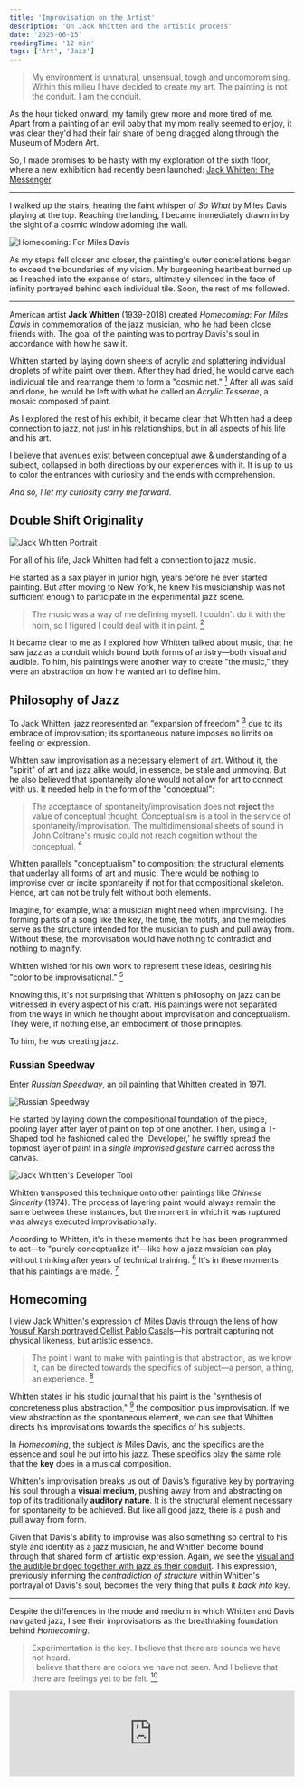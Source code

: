 ```yaml
---
title: 'Improvisation on the Artist'
description: 'On Jack Whitten and the artistic process'
date: '2025-06-15'
readingTime: '12 min'
tags: ['Art', 'Jazz']
---
```


<TOC title="Improvisation on the Artist" />

> My environment is unnatural, unsensual, tough and uncompromising. Within this milieu I have decided to create my art. The painting is not the conduit. I am the conduit.

As the hour ticked onward, my family grew more and more tired of me. Apart from a painting of an evil baby that my mom really seemed to enjoy, it was clear they'd had their fair share of being dragged along through the Museum of Modern Art.

So, I made promises to be hasty with my exploration of the sixth floor, where a new exhibition had recently been launched: [Jack Whitten: The Messenger](https://www.moma.org/calendar/exhibitions/5785).

---

I walked up the stairs, hearing the faint whisper of _So What_ by Miles Davis playing at the top. Reaching the landing, I became immediately drawn in by the sight of a cosmic window adorning the wall.

<Img
  src="/images/improvisation-on-the-artist/Homecoming.jpg"
  alt="Homecoming: For Miles Davis"
  caption="Jack Whitten, Homecoming: For Miles Davis, 1992. Image courtesy of Julian Myers and Joanna Szupinska"
/>

As my steps fell closer and closer, the painting's outer constellations began to exceed the boundaries of my vision. My burgeoning heartbeat burned up as I reached into the expanse of stars, ultimately silenced in the face of infinity portrayed behind each individual tile. Soon, the rest of me followed.

---

American artist **Jack Whitten** (1939-2018) created _Homecoming: For Miles Davis_ in commemoration of the jazz musician, who he had been close friends with. The goal of the painting was to portray Davis's soul in accordance with how he saw it. 

Whitten started by laying down sheets of acrylic and splattering individual droplets of white paint over them. After they had dried, he would carve each individual tile and rearrange them to form a "cosmic net." [^1]
After all was said and done, he would be left with what he called an _Acrylic Tesserae_, a mosaic composed of paint.

As I explored the rest of his exhibit, it became clear that Whitten had a deep connection to jazz, not just in his relationships, but in all aspects of his life and his art.

I believe that avenues exist between conceptual awe & understanding of a subject, collapsed in both directions by our experiences with it. It is up to us to color the entrances with curiosity and the ends with comprehension.

_And so, I let my curiosity carry me forward._

## Double Shift Originality

<Img
  src="/images/improvisation-on-the-artist/Jack Whitten 2.jpg"
  alt="Jack Whitten Portrait"
  caption="Portrait of Jack Whitten, 1973. © Jack Whitten Estate. Courtesy the Estate and Hauser & Wirth"
/>

For all of his life, Jack Whitten had felt a connection to jazz music.

He started as a sax player in junior high, years before he ever started painting. But after moving to New York, he knew his musicianship was not sufficient enough to participate in the experimental jazz scene.

> The music was a way of me defining myself. I couldn't do it with the horn, so I figured I could deal with it in paint. [^2]

It became clear to me as I explored how Whitten talked about music, that he saw jazz as a conduit which bound both forms of artistry—both visual and audible. To him, his paintings were another way to create "the music," they were an abstraction on how he wanted art to define him.

## Philosophy of Jazz

To Jack Whitten, jazz represented an "expansion of freedom" [^3] due to its embrace of improvisation; its spontaneous nature imposes no limits on feeling or expression.

Whitten saw improvisation as a necessary element of art. Without it, the "spirit" of art and jazz alike would, in essence, be stale and unmoving. But he also believed that spontaneity alone would not allow for art to connect with us. It needed help in the form of the "conceptual":

> The acceptance of spontaneity/improvisation does not **reject** the value of conceptual thought. Conceptualism is a tool in the service of spontaneity/improvisation. The multidimensional sheets of sound in John Coltrane's music could not reach cognition without the conceptual. [^4]

Whitten parallels "conceptualism" to composition: the structural elements that underlay all forms of art and music. There would be nothing to improvise over or incite spontaneity if not for that compositional skeleton. Hence, art can not be truly felt without both elements.

Imagine, for example, what a musician might need when improvising. The forming parts of a song like the key, the time, the motifs, and the melodies serve as the structure intended for the musician to push and pull away from. Without these, the improvisation would have nothing to contradict and nothing to magnify.

Whitten wished for his own work to represent these ideas, desiring his "color to be improvisational." [^5]

Knowing this, it's not surprising that Whitten's philosophy on jazz can be witnessed in every aspect of his craft. His paintings were not separated from the ways in which he thought about improvisation and conceptualism. They were, if nothing else, an embodiment of those principles.

To him, he _was_ creating jazz.

### Russian Speedway

Enter _Russian Speedway_, an oil painting that Whitten created in 1971.

<Img
  src="/images/improvisation-on-the-artist/Russian Speedway.jpg"
  alt="Russian Speedway"
  caption="Jack Whitten, Russian Speedway, 1971. Image courtesy of Hauser & Wirth"
/>

He started by laying down the compositional foundation of the piece, pooling layer after layer of paint on top of one another. Then, using a T-Shaped tool he fashioned called the 'Developer,' he swiftly spread the topmost layer of paint in a _single improvised gesture_ carried across the canvas.

<Img
  src="/images/improvisation-on-the-artist/the developer.webp"
  alt="Jack Whitten's Developer Tool"
  caption="Jack Whitten's 'Developer,' 1970. Image courtesy of The New York Times"
/>

Whitten transposed this technique onto other paintings like _Chinese Sincerity_ (1974). The process of layering paint would always remain the same between these instances, but the moment in which it was ruptured was always executed improvisationally.

According to Whitten, it's in these moments that he has been programmed to act—to "purely conceptualize it"—like how a jazz musician can play without thinking after years of technical training. [^6] It's in these moments that his paintings are made. [^7]

## Homecoming

I view Jack Whitten's expression of Miles Davis through the lens of how [Yousuf Karsh portrayed Cellist Pablo Casals](https://karsh.org/photographs/pablo-casals/)—his portrait capturing not physical likeness, but artistic essence.

> The point I want to make with painting is that abstraction, as we know it, can be
> directed towards the specifics of subject—a person, a thing, an experience. [^8]

Whitten states in his studio journal that his paint is the "synthesis of concreteness plus abstraction," [^9] the composition plus improvisation. If we view abstraction as the spontaneous element, we can see that Whitten directs his improvisations towards the specifics of his subjects.

In _Homecoming_, the subject _is_ Miles Davis, and the specifics are the essence and soul he put into his jazz. These specifics play the same role that the **key** does in a musical composition.

Whitten's improvisation breaks us out of Davis's figurative key by portraying his soul through a **visual medium**, pushing away from and abstracting on top of its traditionally **auditory nature**. It is the structural element necessary for spontaneity to be achieved. But like all good jazz, there is a push and pull away from form.

Given that Davis's ability to improvise was also something so central to his style and identity as a jazz musician, he and Whitten become bound through that shared form of artistic expression. Again, we see the [visual and the audible bridged together with jazz as their conduit](#double-shift-originality).
This expression, previously informing the _contradiction of structure_ within Whitten's portrayal of Davis's soul, becomes the very thing that pulls it _back into_ key.

___ 

Despite the differences in the mode and medium in which Whitten and Davis navigated jazz, I see their improvisations as the breathtaking foundation behind _Homecoming_.

> Experimentation is the key. I believe that there are sounds we have not heard.      
> I believe that there are colors we have not seen. And I believe that there are feelings yet to be felt. [^10]

<iframe
  src="https://open.spotify.com/embed/track/4vLYewWIvqHfKtJDk8c8tq?utm_source=generator"
  width="100%"
  height="152"
  frameBorder="0"
  allow="autoplay; clipboard-write; encrypted-media; fullscreen; picture-in-picture"
  loading="lazy"
/>

<StarDivider />

[^1]: Museum of Modern Art. Wall caption for Jack Whitten, Homecoming: For Miles Davis, 1992.

[^2]: Museum of Modern Art. ["Jack Whitten Light Sheet I. 1969."](https://www.moma.org/audio/playlist/345/4699)

[^3]: Whitten, Jack. _Notes from the Woodshed_, p. 316.

[^4]: Whitten, Jack. _Notes from the Woodshed_, p. 411.

[^5]: Whitten, Jack. _Notes from the Woodshed_, p. 283.

[^6]: Sortor, Emily. ["Jack Whitten's Memorial Paintings."](https://walkerart.org/magazine/jack-whittens-memorial-paintings-2/) _Walker Art Center Magazine_.

[^7]: Sung, Victoria. ["Jack Whitten and the Philosophy of Jazz."](https://walkerart.org/magazine/jack-whitten-and-the-philosophy-of-jazz/) _Walker Art Center Magazine_.

[^8]: Alexander Gray Associates. ["Jack Whitten in Conversation."](http://prod-images.exhibit-e.com/www_alexandergray_com/Whitten_Exhibition_Catalogue_9_11_2013.pdf), p. 3.

[^9]: Whitten, Jack. _Notes from the Woodshed_, p. 367.

[^10]: Whitten, Jack. _Notes from the Woodshed_, p. 410.
